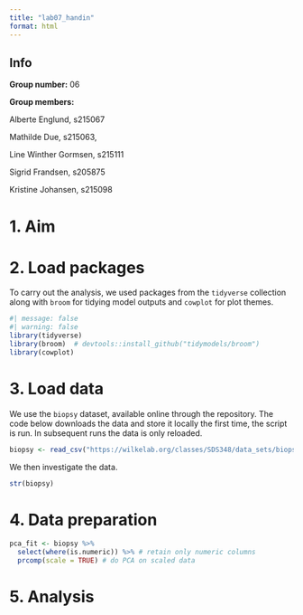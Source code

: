 ```yaml
---
title: "lab07_handin"
format: html
---
```


## **Info**

**Group number:** 06

**Group members:**

Alberte Englund, s215067

Mathilde Due, s215063,

Line Winther Gormsen, s215111

Sigrid Frandsen, s205875

Kristine Johansen, s215098

# 1. Aim

# 2. **Load packages**

To carry out the analysis, we used packages from the `tidyverse` collection along with `broom` for tidying model outputs and `cowplot` for plot themes.

```r
#| message: false
#| warning: false
library(tidyverse)
library(broom)  # devtools::install_github("tidymodels/broom")
library(cowplot)
```

# 3. **Load data**

We use the `biopsy` dataset, available online through the repository. The code below downloads the data and store it locally the first time, the script is run. In subsequent runs the data is only reloaded.

```r
biopsy <- read_csv("https://wilkelab.org/classes/SDS348/data_sets/biopsy.csv")
```

We then investigate the data.

```r
str(biopsy)
```

# 4. **Data preparation**

```r
pca_fit <- biopsy %>% 
  select(where(is.numeric)) %>% # retain only numeric columns
  prcomp(scale = TRUE) # do PCA on scaled data
```

# 5. **Analysis**
